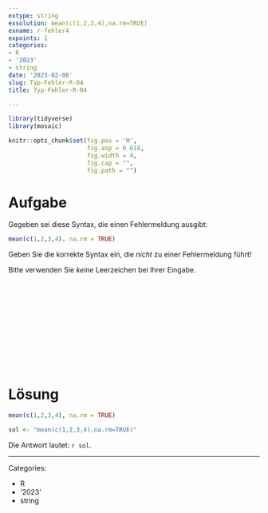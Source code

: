 ```yaml
---
extype: string
exsolution: mean(c(1,2,3,4),na.rm=TRUE)
exname: r-fehler4
expoints: 1
categories:
- R
- '2023'
- string
date: '2023-02-06'
slug: Typ-Fehler-R-04
title: Typ-Fehler-R-04

---
```




```r

library(tidyverse)
library(mosaic)

```


```r
knitr::opts_chunk$set(fig.pos = 'H',
                      fig.asp = 0.618,
                      fig.width = 4,
                      fig.cap = "", 
                      fig.path = "")
```









# Aufgabe

Gegeben sei diese Syntax, die einen Fehlermeldung ausgibt:


```r
mean(c(1,2,3,4). na.rm = TRUE)
```


Geben Sie die korrekte Syntax ein, die *nicht* zu einer Fehlermeldung führt!

Bitte verwenden Sie *keine* Leerzeichen bei Ihrer Eingabe.



</br>
</br>
</br>
</br>
</br>
</br>
</br>
</br>
</br>
</br>

# Lösung

```r
mean(c(1,2,3,4), na.rm = TRUE)
```

```r
sol <- "mean(c(1,2,3,4),na.rm=TRUE)"
```


Die Antwort lautet: ``r sol``.




---

Categories: 

- R
- '2023'
- string

